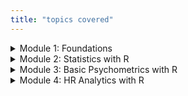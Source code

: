```yaml
---
title: "topics covered"
---
```

<details class="details-callout">
<summary>Module 1: Foundations</summary>

- Intro to R & RStudio and Quatro/R Markdown  
- R data types and structures  
- Data management in R  
- Data manipulation with dplyr and tidyr  
- Control structures and functions  
- Basic data visualization with ggplot2  

</details>

<details class="details-callout">
<summary>Module 2: Statistics with R</summary>

- Basic statistical concepts and distributions  
  - Estimates of central tendency (mean types, median, mode)  
  - Variance & standard deviation  
  - Skew, kurtosis, and other properties of distributions  
  - Visualizing data  
  - Statistical inference with hypothesis testing and confidence intervals  
- ANOVA & ANCOVA  
- Correlation analysis  
- Linear Regression & General Linear Models  

</details>

<details class="details-callout">
<summary>Module 3: Basic Psychometrics with R</summary>

- Introduction to psychometrics  
- CTT: Item analysis  
- CTT: Reliability  
- Factor Analysis  

</details>

<details class="details-callout">
<summary>Module 4: HR Analytics with R</summary>

- Introduction to HR analytics  
- Talent acquisition analysis  
- Performance management analysis  
- Employee engagement analysis  
- Workforce planning and forecasting  

</details>
